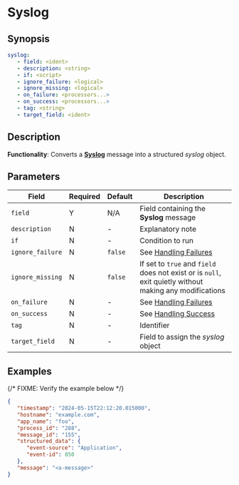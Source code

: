 # Syslog

## Synopsis

```yaml {2}
syslog:
   - field: <ident>
   - description: <string>
   - if: <script>
   - ignore_failure: <logical>
   - ignore_missing: <logical>
   - on_failure: <processors...>
   - on_success: <processors...>
   - tag: <string>
   - target_field: <ident>
```

## Description

**Functionality**: Converts a [**Syslog**](/docs/appendix/log-types/syslog.mdx) message into a structured _syslog_ object.

## Parameters

|Field|Required|Default|Description|
|---|---|---|---|
|`field`|Y|N/A|Field containing the **Syslog** message|
|`description`|N|-|Explanatory note|
|`if`|N|-|Condition to run|
|`ignore_failure`|N|`false`|See [Handling Failures](../handling-failures.mdx)|
|`ignore_missing`|N|`false`|If set to `true` and `field` does not exist or is `null`, exit quietly without making any modifications|
|`on_failure`|N|-|See [Handling Failures](../handling-failures.mdx)|
|`on_success`|N|-|See [Handling Success](../handling-success.mdx)|
|`tag`|N|-|Identifier|
|`target_field`|N|-|Field to assign the _syslog_ object|

## Examples

{/* FIXME: Verify the example below */}

```json {3}
{
   "timestamp": "2024-05-15T22:12:20.015000",
   "hostname": "example.com",
   "app_name": "foo",
   "process_id": "288",
   "message_id": "155",
   "structured_data": {
      "event-source": "Application",
      "event-id": 850
   },
   "message": "<a-message>"
}
```
